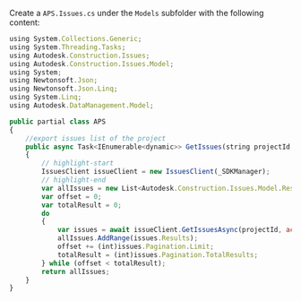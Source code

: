 Create a `APS.Issues.cs` under the `Models` subfolder with the following content:
```js title="APS.Issues.cs"
using System.Collections.Generic;
using System.Threading.Tasks;
using Autodesk.Construction.Issues;
using Autodesk.Construction.Issues.Model;
using System;
using Newtonsoft.Json;
using Newtonsoft.Json.Linq;
using System.Linq;
using Autodesk.DataManagement.Model;

public partial class APS
{
    //export issues list of the project
    public async Task<IEnumerable<dynamic>> GetIssues(string projectId, Tokens tokens)
    {
        // highlight-start
        IssuesClient issueClient = new IssuesClient(_SDKManager);
        // highlight-end
        var allIssues = new List<Autodesk.Construction.Issues.Model.Results>();
        var offset = 0;
        var totalResult = 0;
        do
        {
            var issues = await issueClient.GetIssuesAsync(projectId, accessToken: tokens.InternalToken,offset:offset);
            allIssues.AddRange(issues.Results);
            offset += (int)issues.Pagination.Limit;
            totalResult = (int)issues.Pagination.TotalResults;
        } while (offset < totalResult);
        return allIssues;
    }
}
```